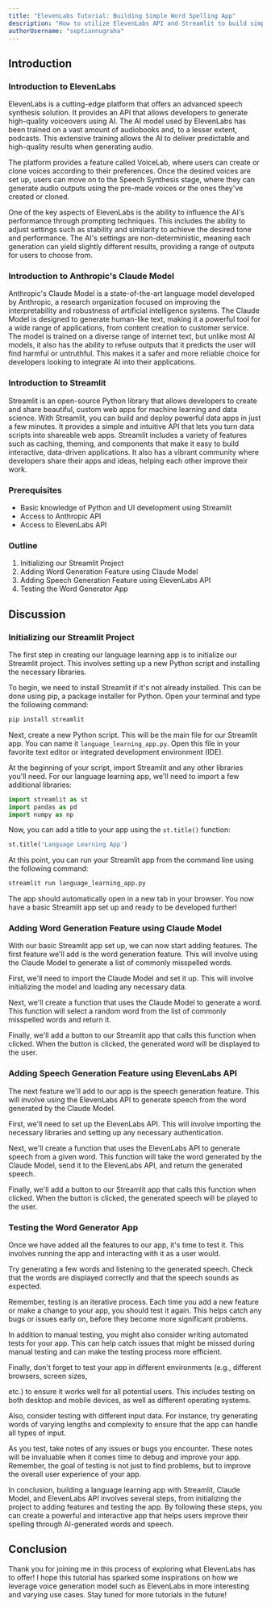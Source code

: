 ```yaml
---
title: "ElevenLabs Tutorial: Building Simple Word Spelling App"
description: "How to utilize ElevenLabs API and Streamlit to build simple app which generates random words which are commonly misspelled and generate speech to spell them"
authorUsername: "septiannugraha"
---
```


## Introduction

### Introduction to ElevenLabs

ElevenLabs is a cutting-edge platform that offers an advanced speech synthesis solution. It provides an API that allows developers to generate high-quality voiceovers using AI. The AI model used by ElevenLabs has been trained on a vast amount of audiobooks and, to a lesser extent, podcasts. This extensive training allows the AI to deliver predictable and high-quality results when generating audio. 

The platform provides a feature called VoiceLab, where users can create or clone voices according to their preferences. Once the desired voices are set up, users can move on to the Speech Synthesis stage, where they can generate audio outputs using the pre-made voices or the ones they've created or cloned. 

One of the key aspects of ElevenLabs is the ability to influence the AI's performance through prompting techniques. This includes the ability to adjust settings such as stability and similarity to achieve the desired tone and performance. The AI's settings are non-deterministic, meaning each generation can yield slightly different results, providing a range of outputs for users to choose from. 

### Introduction to Anthropic's Claude Model

Anthropic's Claude Model is a state-of-the-art language model developed by Anthropic, a research organization focused on improving the interpretability and robustness of artificial intelligence systems. The Claude Model is designed to generate human-like text, making it a powerful tool for a wide range of applications, from content creation to customer service. The model is trained on a diverse range of internet text, but unlike most AI models, it also has the ability to refuse outputs that it predicts the user will find harmful or untruthful. This makes it a safer and more reliable choice for developers looking to integrate AI into their applications.

### Introduction to Streamlit

Streamlit is an open-source Python library that allows developers to create and share beautiful, custom web apps for machine learning and data science. With Streamlit, you can build and deploy powerful data apps in just a few minutes. It provides a simple and intuitive API that lets you turn data scripts into shareable web apps. Streamlit includes a variety of features such as caching, theming, and components that make it easy to build interactive, data-driven applications. It also has a vibrant community where developers share their apps and ideas, helping each other improve their work.

### Prerequisites

- Basic knowledge of Python and UI development using Streamlit
- Access to Anthropic API
- Access to ElevenLabs API

### Outline

1. Initializing our Streamlit Project
2. Adding Word Generation Feature using Claude Model
3. Adding Speech Generation Feature using ElevenLabs API
4. Testing the Word Generator App

## Discussion

### Initializing our Streamlit Project

The first step in creating our language learning app is to initialize our Streamlit project. This involves setting up a new Python script and installing the necessary libraries.

To begin, we need to install Streamlit if it's not already installed. This can be done using pip, a package installer for Python. Open your terminal and type the following command:

```bash
pip install streamlit
```

Next, create a new Python script. This will be the main file for our Streamlit app. You can name it `language_learning_app.py`. Open this file in your favorite text editor or integrated development environment (IDE).

At the beginning of your script, import Streamlit and any other libraries you'll need. For our language learning app, we'll need to import a few additional libraries:

```python
import streamlit as st
import pandas as pd
import numpy as np
```

Now, you can add a title to your app using the `st.title()` function:

```python
st.title('Language Learning App')
```

At this point, you can run your Streamlit app from the command line using the following command:

```bash
streamlit run language_learning_app.py
```

The app should automatically open in a new tab in your browser. You now have a basic Streamlit app set up and ready to be developed further!

### Adding Word Generation Feature using Claude Model

With our basic Streamlit app set up, we can now start adding features. The first feature we'll add is the word generation feature. This will involve using the Claude Model to generate a list of commonly misspelled words.

First, we'll need to import the Claude Model and set it up. This will involve initializing the model and loading any necessary data.

Next, we'll create a function that uses the Claude Model to generate a word. This function will select a random word from the list of commonly misspelled words and return it.

Finally, we'll add a button to our Streamlit app that calls this function when clicked. When the button is clicked, the generated word will be displayed to the user.

### Adding Speech Generation Feature using ElevenLabs API

The next feature we'll add to our app is the speech generation feature. This will involve using the ElevenLabs API to generate speech from the word generated by the Claude Model.

First, we'll need to set up the ElevenLabs API. This will involve importing the necessary libraries and setting up any necessary authentication.

Next, we'll create a function that uses the ElevenLabs API to generate speech from a given word. This function will take the word generated by the Claude Model, send it to the ElevenLabs API, and return the generated speech.

Finally, we'll add a button to our Streamlit app that calls this function when clicked. When the button is clicked, the generated speech will be played to the user.

### Testing the Word Generator App

Once we have added all the features to our app, it's time to test it. This involves running the app and interacting with it as a user would.

Try generating a few words and listening to the generated speech. Check that the words are displayed correctly and that the speech sounds as expected.

Remember, testing is an iterative process. Each time you add a new feature or make a change to your app, you should test it again. This helps catch any bugs or issues early on, before they become more significant problems.

In addition to manual testing, you might also consider writing automated tests for your app. This can help catch issues that might be missed during manual testing and can make the testing process more efficient.

Finally, don't forget to test your app in different environments (e.g., different browsers, screen sizes,

etc.) to ensure it works well for all potential users. This includes testing on both desktop and mobile devices, as well as different operating systems. 

Also, consider testing with different input data. For instance, try generating words of varying lengths and complexity to ensure that the app can handle all types of input.

As you test, take notes of any issues or bugs you encounter. These notes will be invaluable when it comes time to debug and improve your app. Remember, the goal of testing is not just to find problems, but to improve the overall user experience of your app.

In conclusion, building a language learning app with Streamlit, Claude Model, and ElevenLabs API involves several steps, from initializing the project to adding features and testing the app. By following these steps, you can create a powerful and interactive app that helps users improve their spelling through AI-generated words and speech.

## Conclusion

Thank you for joining me in this process of exploring what ElevenLabs has to offer! I hope this tutorial has sparked some inspirations on how we leverage voice generation model such as ElevenLabs in more interesting and varying use cases. Stay tuned for more tutorials in the future!